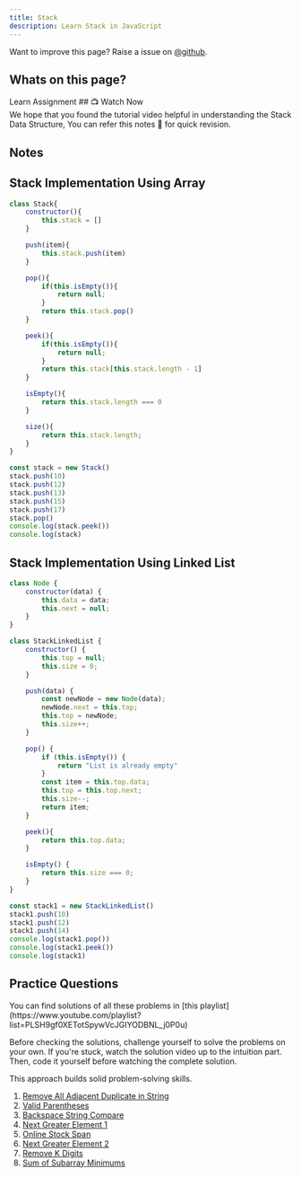 ```yaml
---
title: Stack
description: Learn Stack in JavaScript
---
```


<Callout>

Want to improve this page? Raise a issue on [@github](https://github.com/FrontendFreaks/Official-Website).
</Callout>


## Whats on this page?


<Tabs defaultValue="learn">

<TabsList>
  <TabsTrigger value="learn">Learn</TabsTrigger>
  <TabsTrigger value="assignment">Assignment</TabsTrigger>
</TabsList>

<TabsContent value="learn">
     ## 📺 Watch Now


<div className="w-full h-full">
  <VideoPlayer src="https://youtu.be/6RbtTNUTKVU"/>

  <Callout type="info">
    We hope that you found the tutorial video helpful in understanding the Stack Data Structure, You can refer this notes 📝 for quick revision.
  </Callout>

  ## Notes


## Stack Implementation Using Array
```javascript
class Stack{
    constructor(){
        this.stack = []
    }

    push(item){
        this.stack.push(item)
    }

    pop(){
        if(this.isEmpty()){
            return null;
        }
        return this.stack.pop()
    }

    peek(){
        if(this.isEmpty()){
            return null;
        }
        return this.stack[this.stack.length - 1]
    }

    isEmpty(){
        return this.stack.length === 0
    }

    size(){
        return this.stack.length;
    }
}

const stack = new Stack()
stack.push(10)
stack.push(12)
stack.push(13)
stack.push(15)
stack.push(17)
stack.pop()
console.log(stack.peek())
console.log(stack)
```

## Stack Implementation Using Linked List

```javascript
class Node {
    constructor(data) {
        this.data = data;
        this.next = null;
    }
}

class StackLinkedList {
    constructor() {
        this.top = null;
        this.size = 0;
    }

    push(data) {
        const newNode = new Node(data);
        newNode.next = this.top;
        this.top = newNode;
        this.size++;
    }

    pop() {
        if (this.isEmpty()) {
            return "List is already empty"
        }
        const item = this.top.data;
        this.top = this.top.next;
        this.size--;
        return item;
    }

    peek(){
        return this.top.data;
    }

    isEmpty() {
        return this.size === 0;
    }
}

const stack1 = new StackLinkedList()
stack1.push(10)
stack1.push(12)
stack1.push(14)
console.log(stack1.pop())
console.log(stack1.peek())
console.log(stack1)
```
</div>

</TabsContent>

<TabsContent value="assignment">


## Practice Questions

<Callout type="info">
  You can find solutions of all these problems in [this playlist](https://www.youtube.com/playlist?list=PLSH9gf0XETotSpywVcJGIYODBNL_j0P0u)

Before checking the solutions, challenge yourself to solve the problems on your own. If you're stuck, watch the solution video up to the intuition part. Then, code it yourself before watching the complete solution. 

This approach builds solid problem-solving skills.
  </Callout>

1. [Remove All Adjacent Duplicate in String](https://leetcode.com/problems/remove-all-adjacent-duplicates-in-string/)
2. [Valid Parentheses](https://leetcode.com/problems/valid-parentheses/)
3. [Backspace String Compare](https://leetcode.com/problems/backspace-string-compare/)
4. [Next Greater Element 1](https://leetcode.com/problems/next-greater-element-i/)
5. [Online Stock Span](https://leetcode.com/problems/online-stock-span/)
6. [Next Greater Element 2](https://leetcode.com/problems/next-greater-element-ii/)
7. [Remove K Digits](https://leetcode.com/problems/remove-k-digits/)
8. [Sum of Subarray Minimums](https://leetcode.com/problems/sum-of-subarray-minimums/)

</TabsContent>

</Tabs>
